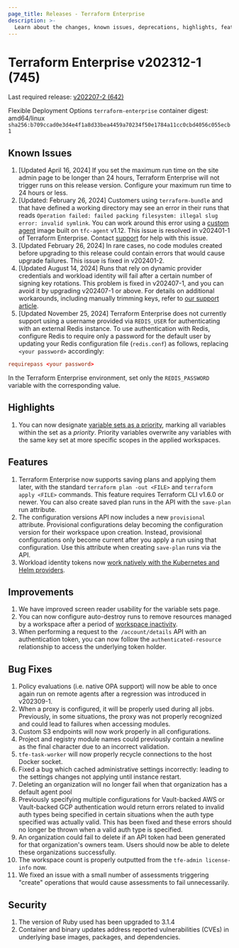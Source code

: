 ```yaml
---
page_title: Releases - Terraform Enterprise
description: >-
  Learn about the changes, known issues, deprecations, highlights, features, improvements, bug fixes, and security fixes for the v202312-1 (745) release.
---
```


# Terraform Enterprise v202312-1 (745)

Last required release: [v202207-2 (642)](/terraform/enterprise/releases/2022/v202207-2)

Flexible Deployment Options `terraform-enterprise` container digest: amd64/linux `sha256:b709ccad0e3d4e4f1a8d33bea4459a70234f50e1784a11cc0cbd4056c055ecb1`

## Known Issues
1. [Updated April 16, 2024] If you set the maximum run time on the site admin page to be longer than 24 hours, Terraform Enterprise will not trigger runs on this release version. Configure your maximum run time to 24 hours or less. 
1. [Updated: February 26, 2024] Customers using `terraform-bundle` and that have defined a working directory may see an error in their runs that reads `Operation failed: failed packing filesystem: illegal slug error: invalid symlink`. You can work around this error using a [custom agent](/terraform/enterprise/flexible-deployments/install/custom-image) image built on `tfc-agent` v1.12. This issue is resolved in v202401-1 of Terraform Enterprise. Contact [support](https://support.hashicorp.com) for help with this issue. 
1. [Updated February 26, 2024] In rare cases, no code modules created before upgrading to this release could contain errors that would cause upgrade failures. This issue is fixed in v202401-2.   
1. [Updated August 14, 2024] Runs that rely on dynamic provider credentials and workload identity will fail after a certain number of signing key rotations. This problem is fixed in v202407-1, and you can avoid it by upgrading v202407-1 or above. For details on additional workarounds, including manually trimming keys, refer to [our support article](https://support.hashicorp.com/hc/en-us/articles/31715716966419-Issue-with-OIDC-Vault-key-rotation-mechanism-to-incorrectly-identify-the-newest-signing-key).
2. [Updated November 25, 2024] Terraform Enterprise does not currently support using a username provided via `REDIS_USER` for authenticating with an external Redis instance.
To use authentication with Redis, configure Redis to require only a password for the default user by updating your Redis configuration file (`redis.conf`) as follows, replacing `<your password>` accordingly:
```redis.conf
requirepass <your password>
```
In the Terraform Enterprise environment, set only the `REDIS_PASSWORD` variable with the corresponding value.

## Highlights
1. You can now designate [variable sets as a priority](https://developer.hashicorp.com/terraform/enterprise/workspaces/variables/managing-variables#priority-variable-sets), marking all variables within the set as a _priority_. Priority variables overwrite any variables with the same key set at more specific scopes in the applied workspaces.

## Features
1. Terraform Enterprise now supports saving plans and applying them later, with the standard `terraform plan -out <FILE>` and `terraform apply <FILE>` commands. This feature requires Terraform CLI v1.6.0 or newer. You can also create saved plan runs in the API with the `save-plan` run attribute.
2. The configuration versions API now includes a new `provisional` attribute. Provisional configurations delay becoming the configuration version for their workspace upon creation. Instead, provisional configurations only become current after you apply a run using that configuration. Use this attribute when creating `save-plan` runs via the API.
1. Workload identity tokens now [work natively with the Kubernetes and Helm providers](/terraform/cloud-docs/workspaces/dynamic-provider-credentials/kubernetes-configuration).

## Improvements
1. We have improved screen reader usability for the variable sets page.
1. You can now configure auto-destroy runs to remove resources managed by a workspace after a period of [workspace inactivity](/terraform/enterprise/workspaces/settings/deletion#destroy-if-a-workspace-is-inactive).
1. When performing a request to the` /account/details` API with an authentication token, you can now follow the `authenticated-resource` relationship to access the underlying token holder.

## Bug Fixes
1. Policy evaluations (i.e. native OPA support) will now be able to once again run on remote agents after a regression was introduced in v202309-1. 
1. When a proxy is configured, it will be properly used during all jobs. Previously, in some situations, the proxy was not properly recognized and could lead to failures when accessing modules.
1. Custom S3 endpoints will now work properly in all configurations.
1. Project and registry module names could previously contain a newline as the final character due to an incorrect validation.
1. `tfe-task-worker` will now properly recycle connections to the host Docker socket.
1. Fixed a bug which cached administrative settings incorrectly: leading to the settings changes not applying until instance restart.
1. Deleting an organization will no longer fail when that organization has a default agent pool
1. Previously specifying multiple configurations for Vault-backed AWS or Vault-backed GCP authentication would return errors related to invalid auth types being specified in certain situations when the auth type specified was actually valid. This has been fixed and these errors should no longer be thrown when a valid auth type is specified.
1. An organization could fail to delete if an API token had been generated for that organization's owners team. Users should now be able to delete these organizations successfully.
1. The workspace count is properly outputted from the `tfe-admin license-info` now.
1. We fixed an issue with a small number of assessments triggering "create" operations that would cause assessments to fail unnecessarily.

## Security
1. The version of Ruby used has been upgraded to 3.1.4
1. Container and binary updates address reported vulnerabilities (CVEs) in underlying base images, packages, and dependencies.
